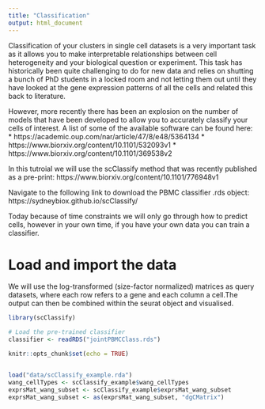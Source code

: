 ```yaml
---
title: "Classification"
output: html_document
---
```


Classification of your clusters in single cell datasets is a very important task as it allows you to make interpretable relationships between cell heterogeneity and your biological question or experiment. This task has historically been quite challenging to do for new data and relies on shutting a bunch of PhD students in a locked room and not letting them out until they have looked at the gene expression patterns of all the cells and related this back to literature.

However, more recently there has been an explosion on the number of models that have been developed to allow you to accurately classify your cells of interest. A list of some of the available software can be found here:
* https://academic.oup.com/nar/article/47/8/e48/5364134
* https://www.biorxiv.org/content/10.1101/532093v1
* https://www.biorxiv.org/content/10.1101/369538v2

In this tutroial we will use the scClassify method that was recently published as a pre-print: https://www.biorxiv.org/content/10.1101/776948v1 

Navigate to the following link to download the PBMC classifier .rds object: https://sydneybiox.github.io/scClassify/

Today because of time constraints we will only go through how to predict cells, however in your own time, if you have your own data you can train a classifier.  

# Load and import the data 

We will use the log-transformed (size-factor normalized) matrices as query datasets, where each row refers to a gene and each column a cell.The output can then be combined within the seurat object and visualised.

```r
library(scClassify)

# Load the pre-trained classifier
classifier <- readRDS("jointPBMCClass.rds")

knitr::opts_chunk$set(echo = TRUE)


load("data/scClassify_example.rda")
wang_cellTypes <- scClassify_example$wang_cellTypes
exprsMat_wang_subset <- scClassify_example$exprsMat_wang_subset
exprsMat_wang_subset <- as(exprsMat_wang_subset, "dgCMatrix")
```





